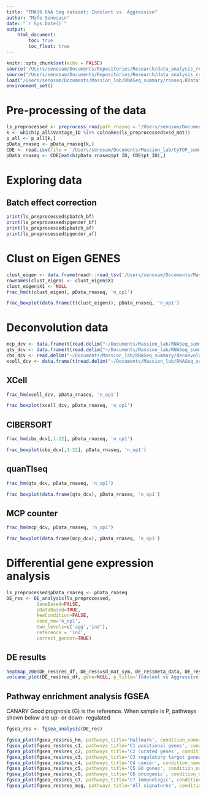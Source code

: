 ```yaml
---
title: "TMA36 RNA Seq dataset: Indolent vs. Aggressive"
author: "Mafe Senosain"
date: "`r Sys.Date()`"
output:
    html_document:
        toc: true
        toc_float: true
---
```


```r
knitr::opts_chunk$set(echo = FALSE)
source('/Users/senosam/Documents/Repositories/Research/data_analysis_rnaseq/R/30_DEGanalysis.R')
source("/Users/senosam/Documents/Repositories/Research/data_analysis_cytof/R/31_supervised_analysis_viz.R")
load("/Users/senosam/Documents/Massion_lab/RNASeq_summary/rnaseq.RData")
environment_set()
```

# Pre-processing of the data
```r
ls_preprocessed <- preprocess_rna(path_rnaseq = '/Users/senosam/Documents/Massion_lab/RNASeq_summary/rnaseq.RData', correct_batch = T, correct_gender = T)
k <- which(p_all$Vantage_ID %in% colnames(ls_preprocessed$vsd_mat))
p_all <- p_all[k,]
pData_rnaseq <- pData_rnaseq[k,]
CDE <- read.csv(file = '/Users/senosam/Documents/Massion_lab/CyTOF_summary/CDE_TMA36_2021JAN13_SA_MF.csv')
pData_rnaseq <- CDE[match(pData_rnaseq$pt_ID, CDE$pt_ID),]
```

# Exploring data

## Batch effect correction
```r
print(ls_preprocessed$pbatch_bf)
print(ls_preprocessed$pgender_bf)
print(ls_preprocessed$pbatch_af)
print(ls_preprocessed$pgender_af)
```

# Clust on Eigen GENES

```r
clust_eigen <- data.frame(readr::read_tsv('/Users/senosam/Documents/Massion_lab/RNASeq_summary/Results_23_Sep_20_2/Eigengenes.tsv'))
rownames(clust_eigen) <- clust_eigen$X1
clust_eigen$X1 <- NULL
frac_hm(t(clust_eigen), pData_rnaseq, 'n_op1')
```

```r
frac_boxplot(data.frame(t(clust_eigen)), pData_rnaseq, 'n_op1')
```

# Deconvolution data

```r
mcp_dcv <- data.frame(t(read.delim("~/Documents/Massion_lab/RNASeq_summary/deconvolution/output/rna_only/MCP/mcp_fpkm_dcv.txt", row.names=1)))
qts_dcv <- data.frame(t(read.delim("~/Documents/Massion_lab/RNASeq_summary/deconvolution/output/rna_only/QTS/qts_fpkm_dcv.txt", row.names=1)))
cbs_dcv <- read.delim("~/Documents/Massion_lab/RNASeq_summary/deconvolution/output/rna_only/CBS/CIBERSORT.rna_only_fpkm.txt", row.names=1)
xcell_dcv <- data.frame(t(read.delim("~/Documents/Massion_lab/RNASeq_summary/deconvolution/output/rna_only/XCELL/xCell_rnaseq_fpkm_xCell_1132060320.txt", row.names=1)))

```

## XCell
```r
frac_hm(xcell_dcv, pData_rnaseq, 'n_op1')
```

```r
frac_boxplot(xcell_dcv, pData_rnaseq, 'n_op1')
```

## CIBERSORT
```r
frac_hm(cbs_dcv[,1:22], pData_rnaseq, 'n_op1')
```

```r
frac_boxplot(cbs_dcv[,1:22], pData_rnaseq, 'n_op1')
```

## quanTIseq
```r
frac_hm(qts_dcv, pData_rnaseq, 'n_op1')
```

```r
frac_boxplot(data.frame(qts_dcv), pData_rnaseq, 'n_op1')
```

## MCP counter
```r
frac_hm(mcp_dcv, pData_rnaseq, 'n_op1')
```

```r
frac_boxplot(data.frame(mcp_dcv), pData_rnaseq, 'n_op1')
```

# Differential gene expression analysis 
```r
ls_preprocessed$pData_rnaseq <- pData_rnaseq
DE_res <- DE_analysis(ls_preprocessed, 
           GeneBased=FALSE, 
           pDataBased=TRUE,
           NewCondition=FALSE,
           cond_nm='n_op1',
           two_levels=c('agg','ind'),
           reference = 'ind',
           correct_gender=TRUE)

```
## DE results
```r
heatmap_200(DE_res$res_df, DE_res$vsd_mat_sym, DE_res$meta_data, DE_res$pData_rnaseq)
volcano_plot(DE_res$res_df, gene=NULL, p_title='Indolent vs Aggressive')

```
## Pathway enrichment analysis fGSEA
CANARY Good prognosis (G) is the reference. When sample is P, pathways shown below are up- or down- regulated
```r
fgsea_res <- fgsea_analysis(DE_res)

fgsea_plot(fgsea_res$res_hm, pathways_title='Hallmark', condition_name='Indolent vs Aggressive')
fgsea_plot(fgsea_res$res_c1, pathways_title='C1 positional genes', condition_name='Indolent vs Aggressive')
fgsea_plot(fgsea_res$res_c2, pathways_title='C2 curated genes', condition_name='Indolent vs Aggressive')
fgsea_plot(fgsea_res$res_c3, pathways_title='C3 regulatory target genes', condition_name='Indolent vs Aggressive')
fgsea_plot(fgsea_res$res_c4, pathways_title='C4 cancer', condition_name='Indolent vs Aggressive')
fgsea_plot(fgsea_res$res_c5, pathways_title='C5 GO genes', condition_name='Indolent vs Aggressive')
fgsea_plot(fgsea_res$res_c6, pathways_title='C6 oncogenic', condition_name='Indolent vs Aggressive')
fgsea_plot(fgsea_res$res_c7, pathways_title='C7 immunologic', condition_name='Indolent vs Aggressive')
fgsea_plot(fgsea_res$res_msg, pathways_title='All signatures', condition_name='Indolent vs Aggressive')
```